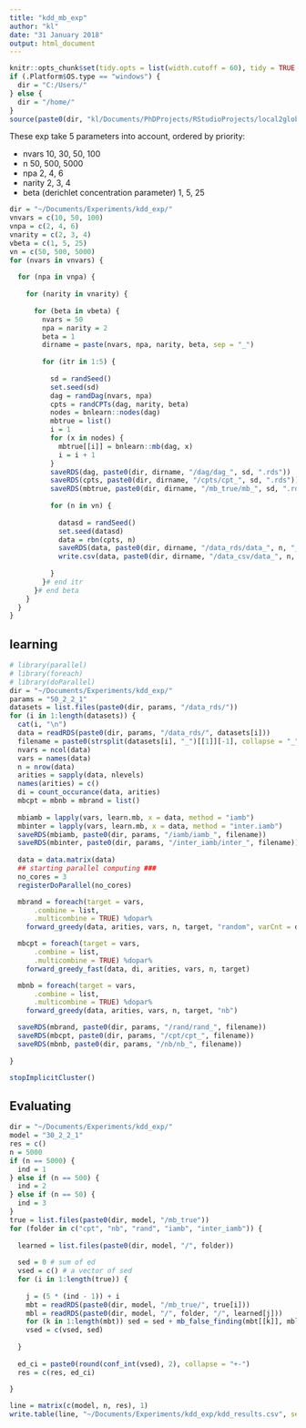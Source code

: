 ```yaml
---
title: "kdd_mb_exp"
author: "kl"
date: "31 January 2018"
output: html_document
---
```


```r
knitr::opts_chunk$set(tidy.opts = list(width.cutoff = 60), tidy = TRUE, echo = F, eval = T)
if (.Platform$OS.type == "windows") {
  dir = "C:/Users/"
} else {
  dir = "/home/"
}
source(paste0(dir, "kl/Documents/PhDProjects/RStudioProjects/local2global/scripts/load_libraries.R"))

```

These exp take 5 parameters into account, ordered by priority: 

* nvars 10, 30, 50, 100
* n 50, 500, 5000
* npa 2, 4, 6
* narity 2, 3, 4
* beta (derichlet concentration parameter) 1, 5, 25

```r
dir = "~/Documents/Experiments/kdd_exp/"
vnvars = c(10, 50, 100)
vnpa = c(2, 4, 6)
vnarity = c(2, 3, 4)
vbeta = c(1, 5, 25)
vn = c(50, 500, 5000)
for (nvars in vnvars) {
  
  for (npa in vnpa) {
          
    for (narity in vnarity) {
      
      for (beta in vbeta) {
        nvars = 50
        npa = narity = 2 
        beta = 1
        dirname = paste(nvars, npa, narity, beta, sep = "_")
        
        for (itr in 1:5) {
  
          sd = randSeed()
          set.seed(sd)
          dag = randDag(nvars, npa)
          cpts = randCPTs(dag, narity, beta)
          nodes = bnlearn::nodes(dag)
          mbtrue = list()
          i = 1
          for (x in nodes) {
            mbtrue[[i]] = bnlearn::mb(dag, x)
            i = i + 1
          }
          saveRDS(dag, paste0(dir, dirname, "/dag/dag_", sd, ".rds"))
          saveRDS(cpts, paste0(dir, dirname, "/cpts/cpt_", sd, ".rds"))
          saveRDS(mbtrue, paste0(dir, dirname, "/mb_true/mb_", sd, ".rds"))
          
          for (n in vn) {
            
            datasd = randSeed()
            set.seed(datasd)
            data = rbn(cpts, n)  
            saveRDS(data, paste0(dir, dirname, "/data_rds/data_", n, "_", sd, "_", datasd, ".rds"))
            write.csv(data, paste0(dir, dirname, "/data_csv/data_", n, "_", sd, "_", datasd, ".csv"), row.names = F)
            
          }
        }# end itr
      }# end beta
    }
  }
}

```


## learning
```r
# library(parallel)
# library(foreach)
# library(doParallel)
dir = "~/Documents/Experiments/kdd_exp/"
params = "50_2_2_1"
datasets = list.files(paste0(dir, params, "/data_rds/"))
for (i in 1:length(datasets)) {
  cat(i, "\n")
  data = readRDS(paste0(dir, params, "/data_rds/", datasets[i]))
  filename = paste0(strsplit(datasets[i], "_")[[1]][-1], collapse = "_")
  nvars = ncol(data)
  vars = names(data)
  n = nrow(data)
  arities = sapply(data, nlevels)
  names(arities) = c()
  di = count_occurance(data, arities)
  mbcpt = mbnb = mbrand = list()
  
  mbiamb = lapply(vars, learn.mb, x = data, method = "iamb")
  mbinter = lapply(vars, learn.mb, x = data, method = "inter.iamb")
  saveRDS(mbiamb, paste0(dir, params, "/iamb/iamb_", filename))
  saveRDS(mbinter, paste0(dir, params, "/inter_iamb/inter_", filename))
  
  data = data.matrix(data)
  ## starting parallel computing ###
  no_cores = 3
  registerDoParallel(no_cores)

  mbrand = foreach(target = vars,
      .combine = list,
      .multicombine = TRUE) %dopar%
    forward_greedy(data, arities, vars, n, target, "random", varCnt = di, prior = "uniform")

  mbcpt = foreach(target = vars,
      .combine = list,
      .multicombine = TRUE) %dopar%
    forward_greedy_fast(data, di, arities, vars, n, target)

  mbnb = foreach(target = vars,
      .combine = list,
      .multicombine = TRUE) %dopar%
    forward_greedy(data, arities, vars, n, target, "nb")

  saveRDS(mbrand, paste0(dir, params, "/rand/rand_", filename))
  saveRDS(mbcpt, paste0(dir, params, "/cpt/cpt_", filename))
  saveRDS(mbnb, paste0(dir, params, "/nb/nb_", filename))
  
}

stopImplicitCluster()
```




## Evaluating
```r
dir = "~/Documents/Experiments/kdd_exp/"
model = "30_2_2_1"
res = c()
n = 5000
if (n == 5000) {
  ind = 1
} else if (n == 500) {
  ind = 2
} else if (n == 50) {
  ind = 3
}
true = list.files(paste0(dir, model, "/mb_true"))
for (folder in c("cpt", "nb", "rand", "iamb", "inter_iamb")) {
  
  learned = list.files(paste0(dir, model, "/", folder))
  
  sed = 0 # sum of ed
  vsed = c() # a vector of sed
  for (i in 1:length(true)) {
    
    j = (5 * (ind - 1)) + i
    mbt = readRDS(paste0(dir, model, "/mb_true/", true[i]))
    mbl = readRDS(paste0(dir, model, "/", folder, "/", learned[j]))
    for (k in 1:length(mbt)) sed = sed + mb_false_finding(mbt[[k]], mbl[[k]])
    vsed = c(vsed, sed)
    
  }
  
  ed_ci = paste0(round(conf_int(vsed), 2), collapse = "+-")
  res = c(res, ed_ci)
  
}

line = matrix(c(model, n, res), 1)
write.table(line, "~/Documents/Experiments/kdd_exp/kdd_results.csv", sep = ",", append = T, col.names = F, row.names = F)
```


















